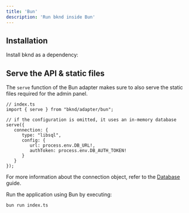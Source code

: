 ```yaml
---
title: 'Bun'
description: 'Run bknd inside Bun'
---
```


## Installation
Install bknd as a dependency:
<InstallBknd />

## Serve the API & static files
The `serve` function of the Bun adapter makes sure to also serve the static files required for
the admin panel.

``` tsx
// index.ts
import { serve } from "bknd/adapter/bun";

// if the configuration is omitted, it uses an in-memory database
serve({
   connection: {
      type: "libsql",
      config: {
         url: process.env.DB_URL!,
         authToken: process.env.DB_AUTH_TOKEN!
      }
   }
});
```
For more information about the connection object, refer to the [Database](/usage/database) guide.

Run the application using Bun by executing:
```bash
bun run index.ts
```